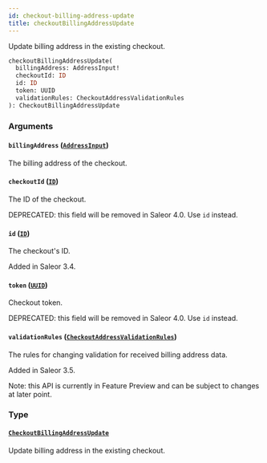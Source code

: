 ```yaml
---
id: checkout-billing-address-update
title: checkoutBillingAddressUpdate
---
```


Update billing address in the existing checkout.

```graphql
checkoutBillingAddressUpdate(
  billingAddress: AddressInput!
  checkoutId: ID
  id: ID
  token: UUID
  validationRules: CheckoutAddressValidationRules
): CheckoutBillingAddressUpdate
```

### Arguments

#### `billingAddress` ([`AddressInput`](../../../developer/api-reference/inputs/address-input))

The billing address of the checkout.

#### `checkoutId` ([`ID`](../../../developer/api-reference/scalars/id))

The ID of the checkout.

DEPRECATED: this field will be removed in Saleor 4.0. Use `id` instead.

#### `id` ([`ID`](../../../developer/api-reference/scalars/id))

The checkout's ID.

Added in Saleor 3.4.

#### `token` ([`UUID`](../../../developer/api-reference/scalars/uuid))

Checkout token.

DEPRECATED: this field will be removed in Saleor 4.0. Use `id` instead.

#### `validationRules` ([`CheckoutAddressValidationRules`](../../../developer/api-reference/inputs/checkout-address-validation-rules))

The rules for changing validation for received billing address data.

Added in Saleor 3.5.

Note: this API is currently in Feature Preview and can be subject to changes at later point.

### Type

#### [`CheckoutBillingAddressUpdate`](../../../developer/api-reference/objects/checkout-billing-address-update)

Update billing address in the existing checkout.
